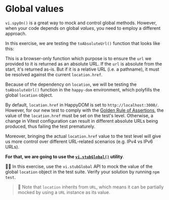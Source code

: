 # Global values

`vi.spyOn()` is a great way to mock and control global methods. However, when your code depends on global _values_, you need to employ a different approach.

In this exercise, we are testing the `toAbsoluteUrl()` function that looks like this:

<CodeFile file="to-absolute-url.ts" />

This is a browser-only function which purpose is to ensure the `url` we provided to it is returned as an absolute URL. If the `url` is absolute from the start, it's returned as-is. But if it is a relative URL (i.e. a pathname), it must be resolved against the current `location.href`.

Because of the dependency on `location`, we will be testing the `toAbsoluteUrl()` function in the `happy-dom` environment, which polyfills the global `location` object.

<CodeFile file="vitest.config.ts" highlight="6" />

By default, `location.href` in HappyDOM is set to `http://localhost:3000/`. However, for our new test to comply with the [Golden Rule of Assertions](https://www.epicweb.dev/the-golden-rule-of-assertions), the value of the `location.href` must be set on the test's level. Otherwise, a change in Vitest configuration can result in different absolute URLs being produced, thus failing the test prematurely.

Moreover, bringing the actual `location.href` value to the test level will give us more control over different URL-related scenarios (e.g. IPv4 vs IPv6 URLs).

**For that, we are going to use the [`vi.stubGlobal()`](https://vitest.dev/api/vi.html#vi-stubglobal) utility**.

👨‍💼 In this exercise, use the `vi.stubGlobal` API to mock the value of the global `location` object in the <InlineFile file="to-absolute-url.test.ts" /> test suite. Verify your solution by running `npm test`.

> 🦉 Note that `location` inherits from `URL`, which means it can be partially mocked by using a `URL` instance as its value.
